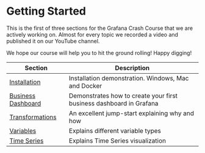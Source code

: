 # Getting Started

This is the first of three sections for the Grafana Crash Course that we are actively working on. Almost for every topic we recorded a video and published it on our YouTube channel.

We hope our course will help you to hit the ground rolling! Happy digging!

| Section                               | Description                                                         |
| ------------------------------------- | ------------------------------------------------------------------- |
| [Installation](../installation)       | Installation demonstration. Windows, Mac and Docker                 |
| [Business Dashboard](../business)     | Demonstrates how to create your first business dashboard in Grafana |
| [Transformations](../transformations) | An excellent jump-start explaining why and how                      |
| [Variables](../variables)             | Explains different variable types                                   |
| [Time Series](../timeseries)          | Explains Time Series visualization                                  |
